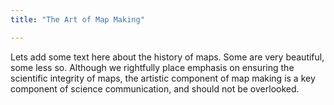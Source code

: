 ```yaml
---
title: "The Art of Map Making"

---
```


Lets add some text here about the history of maps. Some are very beautiful, some less so. Although we rightfully place emphasis on ensuring the scientific integrity of maps, the artistic component of map making is a key component of science communication, and should not be overlooked. 


